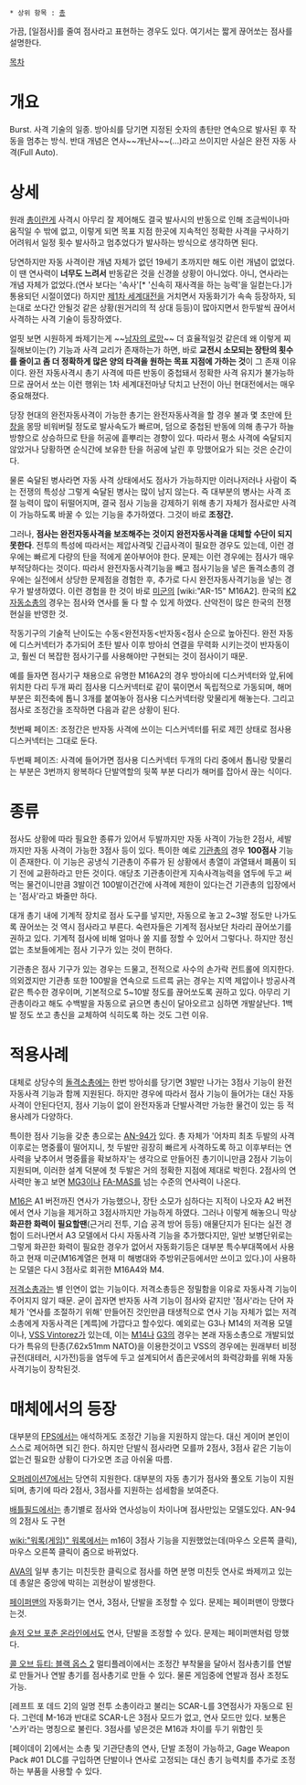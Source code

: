  * 상위 항목 : [[총]]

가끔, [일점사]를 줄여 점사라고 표현하는 경우도 있다. 여기서는 짧게 끊어쏘는 점사를 설명한다.

[[목차]]
= 개요 =
Burst. 사격 기술의 일종. 방아쇠를 당기면 지정된 숫자의 총탄만 연속으로 발사된 후 작동을 멈추는 방식. 반대 개념은 연사~~개난사~~(...)라고 쓰이지만 사실은 완전 자동 사격(Full Auto).

= 상세 =
원래 [[총]]이란게 사격시 아무리 잘 제어해도 결국 발사시의 반동으로 인해 조금씩이나마 움직일 수 밖에 없고, 이렇게 되면 목표 지점 한곳에 지속적인 정확한 사격을 구사하기 어려워서 일정 횟수 발사하고 멈추었다가 발사하는 방식으로 생각하면 된다.

당연하지만 자동 사격이란 개념 자체가 없던 19세기 초까지만 해도 이런 개념이 없었다. 이 땐 연사력이 '''너무도 느려서''' 반동같은 것을 신경쓸 상황이 아니었다. 아니, 연사라는 개념 자체가 없었다.(연사 보다는 '속사'[* '신속히 재사격을 하는 능력'을 일컫는다.]가 통용되던 시절이였다) 하지만 [[제1차 세계대전]]을 거치면서 자동화기가 속속 등장하자, 되는대로 쏘다간 안될것 같은 상황(원거리의 적 상대 등등)이 많아지면서 한두발씩 끊어서 사격하는 사격 기술이 등장하였다.

얼핏 보면 시원하게 쏴제기는게 ~~[[남자의 로망]]~~ 더 효율적일것 같은데 왜 이렇게 찌질해보이는(?) 기능과 사격 교리가 존재하는가 하면, 바로 '''교전시 소모되는 장탄의 횟수를 줄이고 좀 더 정확하게 많은 양의 타격을 원하는 목표 지점에 가하는 것'''이 그 존재 이유이다. 완전 자동사격시 총기 사격에 따른 반동이 중첩돼서 정확한 사격 유지가 불가능하므로 끊어서 쏘는 이런 행위는 1차 세계대전마냥 닥치고 난전이 아닌 현대전에서는 매우 중요해졌다.

당장 현대의 완전자동사격이 가능한 총기는 완전자동사격을 할 경우 불과 몇 초만에 [[탄창]]을 몽땅 비워버릴 정도로 발사속도가 빠르며, 덤으로 중첩된 반동에 의해 총구가 하늘방향으로 상승하므로 탄을 허공에 흩뿌리는 경향이 있다. 따라서 평소 사격에 숙달되지 않았거나 당황하면 순식간에 보유한 탄을 허공에 날린 후 망했어요가 되는 것은 순간이다.

물론 숙달된 병사라면 자동 사격 상태에서도 점사가 가능하지만 이러나저러나 사람이 죽는 전쟁의 특성상 그렇게 숙달된 병사는 많이 남지 않는다. 즉 대부분의 병사는 사격 조절 능력이 많이 뒤떨어지며, 결국 점사 기능을 강제하기 위해 총기 자체가 점사로만 사격이 가능하도록 바꿀 수 있는 기능을 추가하였다. 그것이 바로 '''조정간.'''

그러나, '''점사는 완전자동사격을 보조해주는 것이지 완전자동사격을 대체할 수단이 되지 못한다'''. 전투의 특성에 따라서는 제압사격및 긴급사격이 필요한 경우도 있는데, 이런 경우에는 빠르게 다량의 탄을 적에게 쏟아부어야 한다. 문제는 이런 경우에는 점사가 매우 부적당하다는 것이다. 따라서 완전자동사격기능을 빼고 점사기능을 넣은 돌격소총의 경우에는 실전에서 상당한 문제점을 경험한 후, 추가로 다시 완전자동사격기능을 넣는 경우가 발생하였다. 이런 경험을 한 것이 바로 [[미군]]의 [wiki:"AR-15" M16A2]. 한국의 [[K2 자동소총]]의 경우는 점사와 연사를 둘 다 할 수 있게 하였다. 산악전이 많은 한국의 전쟁 현실을 반영한 것.

작동기구의 기술적 난이도는 수동<완전자동<반자동<점사 순으로 높아진다. 완전 자동에 디스커넥터가 추가되어 초탄 발사 이후 방아쇠 연결을 무력화 시키는것이 반자동이고, 훨씬 더 복잡한 점사기구를 사용해야만 구현되는 것이 점사이기 때문.
 
예를 들자면 점사기구 채용으로 유명한 M16A2의 경우 방아쇠에 디스커넥터와 앞,뒤에 위치한 다리 두개 짜리 점사용 디스커넥터로 같이 묶이면서 독립적으로 가동되며, 해머부분은 회전축에 톱니 3개를 붙여놓아 점사용 디스커넥터랑 맞물리게 해놓는다. 그리고 점사로 조정간을 조작하면 다음과 같은 상황이 된다.

첫번째 페이즈: 조정간은 반자동 사격에 쓰이는 디스커넥터를 뒤로 제낀 상태로 점사용 디스커넥터는 그대로 둔다. 

두번째 페이즈: 사격에 들어가면 점사용 디스커넥터 두개의 다리 중에서 톱니랑 맞물리는 부분은 3번까지 왕복하다 단발역할의 뒷쪽 부분 다리가 해머를 잡아서 끊는 식이다. 

= 종류 =
점사도 상황에 따라 필요한 종류가 있어서 두발까지만 자동 사격이 가능한 2점사, 세발까지만 자동 사격이 가능한 3점사 등이 있다. 특이한 예로 [[기관총]]의 경우 '''100점사''' 기능이 존재한다. 이 기능은 공냉식 기관총이 주류가 된 상황에서 총열이 과열돼서 폐품이 되기 전에 교환하라고 만든 것이다. 애당초 기관총이란게 지속사격능력을 염두에 두고 써먹는 물건이니만큼 3발이건 100발이건간에 사격에 제한이 있다는건 기관총의 입장에서는 '점사'라고 봐줄만 하다.

대개 총기 내에 기계적 장치로 점사 도구를 넣지만, 자동으로 놓고 2~3발 정도만 나가도록 끊어쏘는 것 역시 점사라고 부른다. 숙련자들은 기계적 점사보단 차라리 끊어쏘기를 권하고 있다. 기계적 점사에 비해 얼마나 쏠 지를 정할 수 있어서 그렇다나. 하지만 정신없는 초보들에게는 점사 기구가 있는 것이 편하다.

기관총은 점사 기구가 있는 경우는 드물고, 전적으로 사수의 손가락 컨트롤에 의지한다. 의외겠지만 기관총 또한 100발을 연속으로 드르륵 긁는 경우는 지역 제압이나 방공사격 같은 특수한 경우이며, 기본적으로 5~10발 정도를 끊어쏘도록 권하고 있다. 아무리 기관총이라고 해도 수백발을 자동으로 긁으면 총신이 달아오르고 심하면 개발살난다. 1백발 정도 쏘고 총신을 교체하여 식히도록 하는 것도 그런 이유.

= 적용사례 =
대체로 상당수의 [[돌격소총]]에는 한번 방아쇠를 당기면 3발만 나가는 3점사 기능이 완전자동사격 기능과 함께 지원된다. 하지만 경우에 따라서 점사 기능이 들어가는 대신 자동사격이 안된다던지, 점사 기능이 없이 완전자동과 단발사격만 가능한 물건이 있는 등 적용사례가 다양하다.

특이한 점사 기능을 갖춘 총으로는 [[AN-94]]가 있다. 총 자체가 '어차피 최초 두발의 사격 이후로는 명중률이 떨어지니, 첫 두발만 굉장히 빠르게 사격하도록 하고 이후부터는 연사력을 낮추어서 명중률을 확보하자'는 생각으로 만들어진 총기이니만큼 2점사 기능이 지원되며, 이러한 설계 덕분에 첫 두발은 거의 정확한 지점에 제대로 박힌다. 2점사의 연사력만 놓고 보면 [[MG3]]이나 [[FA-MAS]]를 넘는 수준의 연사력이 나온다.

[[M16]]은 A1 버전까진 연사가 가능했으나, 장탄 소모가 심하다는 지적이 나오자 A2 버전에서 연사 기능을 제거하고 3점사까지만 가능하게 하였다. 그러나 이렇게 해놓으니 막상 '''화끈한 화력이 필요할땐'''(근거리 전투, 기습 공격 방어 등등) 애물단지가 된다는 실전 경험이 드러나면서 A3 모델에서 다시 자동사격 기능을 추가했다지만, 일반 보병단위로는 그렇게 화끈한 화력이 필요한 경우가 없어서 자동화기등은 대부분 특수부대쪽에서 사용하고 현재 미군(M16계열은 현재 미 해병대와 주방위군등에서만 쓰이고 있다.)이 사용하는 모델은 다시 3점사로 회귀한 M16A4와 M4.

[[저격소총]]과는 별 인연이 없는 기능이다. 저격소총등은 정밀함을 이유로 자동사격 기능이 주어지지 않기 때문. 굳이 꼽자면 반자동 사격 기능이 점사와 같지만 '점사'라는 단어 자체가 '연사를 조절하기 위해' 만들어진 것인만큼 태생적으로 연사 기능 자체가 없는 저격 소총에게 자동사격은 [계륵]에 가깝다고 할수있다.
예외로는 G3나 M14의 저격용 모델이나, [[VSS Vintorez]]가 있는데, 이는 [[M14]]나 [[G3]]의 경우는 본래 자동소총으로 개발되었다가 특유의 탄종(7.62x51mm NATO)을 이용한것이고 VSS의 경우에는 원래부터 비정규전(대테러, 시가전)등을 염두에 두고 설계되어서 좁은곳에서의 화력강화를 위해 자동사격기능이 장착된것.

= 매체에서의 등장 =
대부분의 [[FPS]]에서는 애석하게도 조정간 기능을 지원하지 않는다. 대신 게이머 본인이 스스로 제어하면 되긴 한다. 하지만 단발식 점사라면 모를까 2점사, 3점사 같은 기능이 없는건 필요한 상황이 다가오면 조금 아쉬울 따름.

[[오퍼레이션7]]에서는 당연히 지원한다. 대부분의 자동 총기가 점사와 풀오토 기능이 지원되며, 총기에 따라 2점사, 3점사를 지원하는 섬세함을 보여준다.

[[배틀필드]]에서는 총기별로 점사와 연사성능이 차이나며 점사만있는 모델도있다. AN-94의 2점사 도 구현

[[wiki:"워록(게임)" 워록]]에서는 m16이 3점사 기능을 지원했었는데(마우스 오른쪽 클릭), 마우스 오른쪽 클릭이 줌으로 바뀌었다.

[[AVA]]의 일부 총기는 미친듯한 클릭으로 점사를 하면 분명 미친듯 연사로 쏴제끼고 있는데 총알은 중앙에 박히는 괴현상이 발생한다. 

[[페이퍼맨]]의 자동화기는 연사, 3점사, 단발을 조정할 수 있다. 문제는 페이퍼맨이 망했다는것.

[[솔저 오브 포춘 온라인]]에서도 연사, 단발을 조정할 수 있다. 문제는 페이퍼맨처럼 망했다.

[[콜 오브 듀티: 블랙 옵스 2]] 멀티플레이에서는 조정간 부착물을 달아서 점사총기를 연발로 만들거나 연발 총기를 점사총기로 만들 수 있다. 물론 게임중에 연발과 점사 조정도 가능.

[레프트 포 데드 2]의 일명 전투 소총이라고 불리는 SCAR-L를 3연점사가 자동으로 된다. 그런데 M-16과 반대로 SCAR-L은 3점사 모드가 없고, 연사 모드만 있다. 보통은 '스카'라는 명칭으로 불린다. 3점사를 넣은것은 M16과 차이를 두기 위함인 듯 

[페이데이 2]에서는 소총 및 기관단총의 연사, 단발 조정이 가능하고, Gage Weapon Pack #01 DLC를 구입하면 단발이나 연사로 고정되는 대신 총기 능력치를 추가로 조정하는 부품을 사용할 수 있다.
